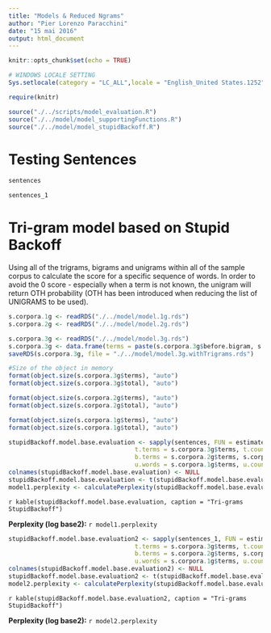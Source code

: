 ```yaml
---
title: "Models & Reduced Ngrams"
author: "Pier Lorenzo Paracchini"
date: "15 mai 2016"
output: html_document
---
```


```r
knitr::opts_chunk$set(echo = TRUE)

# WINDOWS LOCALE SETTING
Sys.setlocale(category = "LC_ALL",locale = "English_United States.1252")

require(knitr)

source("./../scripts/model_evaluation.R")
source("./../model/model_supportingFunctions.R")
source("./../model/model_stupidBackoff.R")
```

# Testing Sentences

```r
sentences

sentences_1
```

# Tri-gram model based on Stupid Backoff

Using all of the trigrams, bigrams and unigrams within all of the sample corpus to calculate the score for a specific sequence of words. In order to avoid the 0 score - especially when a term is not known, the unigram will return OTH probability (OTH has been introduced when reducing the list of UNIGRAMS to be used).


```r
s.corpora.1g <- readRDS("./../model/model.1g.rds")
s.corpora.2g <- readRDS("./../model/model.2g.rds")

s.corpora.3g <- readRDS("./../model/model.3g.rds")
s.corpora.3g <- data.frame(terms = paste(s.corpora.3g$before.bigram, s.corpora.3g$next.word), total = s.corpora.3g$total, stringsAsFactors = F)
saveRDS(s.corpora.3g, file = "./../model/model.3g.withTrigrams.rds")

#Size of the object in memory
format(object.size(s.corpora.3g$terms), "auto")
format(object.size(s.corpora.3g$total), "auto")

format(object.size(s.corpora.2g$terms), "auto")
format(object.size(s.corpora.2g$total), "auto")

format(object.size(s.corpora.1g$terms), "auto")
format(object.size(s.corpora.1g$total), "auto")
```

```r
stupidBackoff.model.base.evaluation <- sapply(sentences, FUN = estimateSentenceProbabilities,
                                   t.terms = s.corpora.3g$terms, t.counters = s.corpora.3g$total,
                                   b.terms = s.corpora.2g$terms, s.corpora.2g$total,
                                   u.words = s.corpora.1g$terms, u.counters = s.corpora.1g$total)
colnames(stupidBackoff.model.base.evaluation) <- NULL
stupidBackoff.model.base.evaluation <- t(stupidBackoff.model.base.evaluation)
model1.perplexity <- calculatePerplexity(stupidBackoff.model.base.evaluation)
```

`r kable(stupidBackoff.model.base.evaluation, caption = "Tri-grams StupidBackoff")`

__Perplexity (log base2):__ `r model1.perplexity`

```r
stupidBackoff.model.base.evaluation2 <- sapply(sentences_1, FUN = estimateSentenceProbabilities,
                                   t.terms = s.corpora.3g$terms, t.counters = s.corpora.3g$total,
                                   b.terms = s.corpora.2g$terms, s.corpora.2g$total,
                                   u.words = s.corpora.1g$terms, u.counters = s.corpora.1g$total)
colnames(stupidBackoff.model.base.evaluation2) <- NULL
stupidBackoff.model.base.evaluation2 <- t(stupidBackoff.model.base.evaluation2)
model2.perplexity <- calculatePerplexity(stupidBackoff.model.base.evaluation2)
```

`r kable(stupidBackoff.model.base.evaluation2, caption = "Tri-grams StupidBackoff")`

__Perplexity (log base2):__ `r model2.perplexity`


